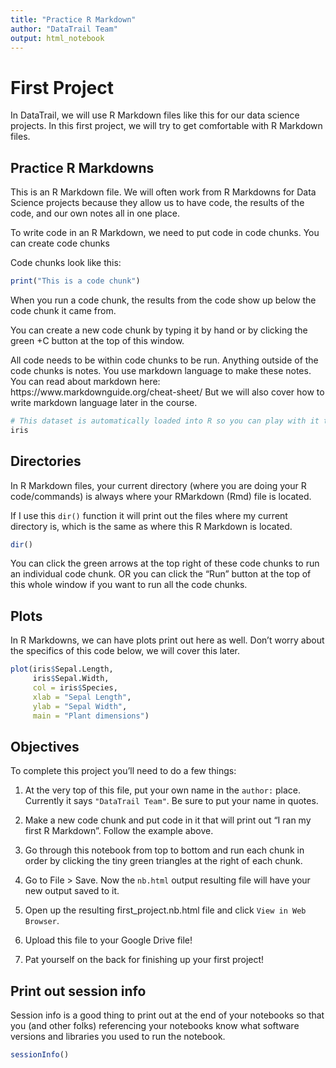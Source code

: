 ```yaml
---
title: "Practice R Markdown"
author: "DataTrail Team"
output: html_notebook
---
```


# First Project

In DataTrail, we will use R Markdown files like this for our data science projects. In this first project, we will try to get comfortable with R Markdown files. 

## Practice R Markdowns

This is an R Markdown file. We will often work from R Markdowns for Data Science projects because they allow us to have code, the results of the code, and our own notes all in one place. 

To write code in an R Markdown, we need to put code in code chunks. You can create code chunks

Code chunks look like this:

```r
print("This is a code chunk")
```

When you run a code chunk, the results from the code show up below the code chunk it came from.

You can create a new code chunk by typing it by hand or by clicking the green +C button at the top of this window.

All code needs to be within code chunks to be run. Anything outside of the code chunks is notes. You use markdown language to make these notes.
You can read about markdown here: https://www.markdownguide.org/cheat-sheet/
But we will also cover how to write markdown language later in the course. 

```r
# This dataset is automatically loaded into R so you can play with it to practice.
iris
```

## Directories

In R Markdown files, your current directory (where you are doing your R code/commands) is always where your RMarkdown (Rmd) file is located.

If I use this `dir()` function it will print out the files where my current directory is, which is the same as where this R Markdown is located.

```r
dir()
```

You can click the green arrows at the top right of these code chunks to run an individual code chunk. OR you can click the "Run" button at the top of this whole window if you want to run all the code chunks.


## Plots 

In R Markdowns, we can have plots print out here as well. Don't worry about the specifics of this code below, we will cover this later. 

```r
plot(iris$Sepal.Length, 
     iris$Sepal.Width, 
     col = iris$Species, 
     xlab = "Sepal Length",  
     ylab = "Sepal Width", 
     main = "Plant dimensions")
```

## Objectives

To complete this project you'll need to do a few things: 

1. At the very top of this file, put your own name in the `author:` place. Currently it says `"DataTrail Team"`. Be sure to put your name in quotes. 

2. Make a new code chunk and put code in it that will print out "I ran my first R Markdown". Follow the example above. 

3. Go through this notebook from top to bottom and run each chunk in order by clicking the tiny green triangles at the right of each chunk. 

4. Go to File > Save. Now the `nb.html` output resulting file will have your new output saved to it. 

5. Open up the resulting first_project.nb.html file and click `View in Web Browser`. 

6. Upload this file to your Google Drive file!

7. Pat yourself on the back for finishing up your first project!

## Print out session info

Session info is a good thing to print out at the end of your notebooks so that you (and other folks) referencing your notebooks know what software versions and libraries you used to run the notebook.

```r
sessionInfo()
```
